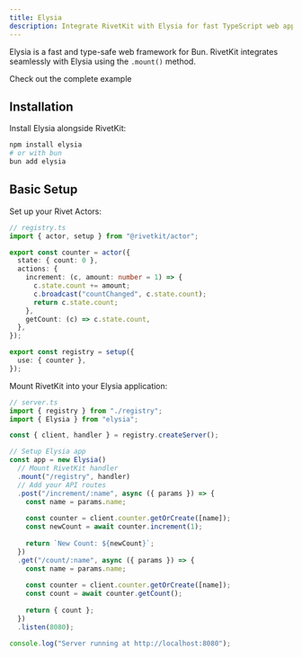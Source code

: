 ```yaml
---
title: Elysia
description: Integrate RivetKit with Elysia for fast TypeScript web applications
---
```


Elysia is a fast and type-safe web framework for Bun. RivetKit integrates seamlessly with Elysia using the `.mount()` method.

<Card title="View Example on GitHub" icon="github" href="https://github.com/rivet-gg/rivetkit/tree/main/examples/elysia" arrow horizontal>
	Check out the complete example
</Card>

## Installation

Install Elysia alongside RivetKit:

```bash
npm install elysia
# or with bun
bun add elysia
```

## Basic Setup

<Steps>
<Step title="Create Your Registry">
Set up your Rivet Actors:

```typescript
// registry.ts
import { actor, setup } from "@rivetkit/actor";

export const counter = actor({
  state: { count: 0 },
  actions: {
    increment: (c, amount: number = 1) => {
      c.state.count += amount;
      c.broadcast("countChanged", c.state.count);
      return c.state.count;
    },
    getCount: (c) => c.state.count,
  },
});

export const registry = setup({
  use: { counter },
});
```
</Step>

<Step title="Integrate with Elysia">
Mount RivetKit into your Elysia application:

```typescript
// server.ts
import { registry } from "./registry";
import { Elysia } from "elysia";

const { client, handler } = registry.createServer();

// Setup Elysia app
const app = new Elysia()
  // Mount RivetKit handler
  .mount("/registry", handler)
  // Add your API routes
  .post("/increment/:name", async ({ params }) => {
    const name = params.name;
    
    const counter = client.counter.getOrCreate([name]);
    const newCount = await counter.increment(1);
    
    return `New Count: ${newCount}`;
  })
  .get("/count/:name", async ({ params }) => {
    const name = params.name;
    
    const counter = client.counter.getOrCreate([name]);
    const count = await counter.getCount();
    
    return { count };
  })
  .listen(8080);

console.log("Server running at http://localhost:8080");
```
</Step>
</Steps>

